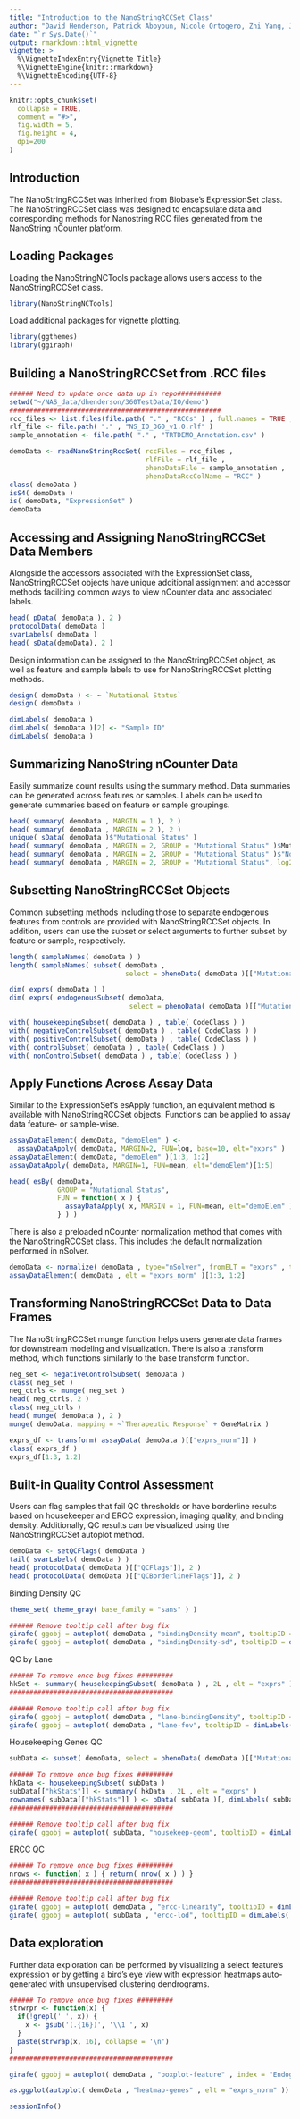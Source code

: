 ```yaml
---
title: "Introduction to the NanoStringRCCSet Class"
author: "David Henderson, Patrick Aboyoun, Nicole Ortogero, Zhi Yang, Jason Reeves, Kara Gorman, Rona Vitancol, Thomas Smith"
date: "`r Sys.Date()`"
output: rmarkdown::html_vignette
vignette: >
  %\VignetteIndexEntry{Vignette Title}
  %\VignetteEngine{knitr::rmarkdown}
  %\VignetteEncoding{UTF-8}
---
```


```r
knitr::opts_chunk$set(
  collapse = TRUE,
  comment = "#>",
  fig.width = 5,
  fig.height = 4,
  dpi=200
)
```

## Introduction

The NanoStringRCCSet was inherited from Biobase's ExpressionSet class. The NanoStringRCCSet class was designed to encapsulate data and corresponding methods for Nanostring RCC files generated from the NanoString nCounter platform.


## Loading Packages

Loading the NanoStringNCTools package allows users access to the NanoStringRCCSet class.

```r
library(NanoStringNCTools)
```

Load additional packages for vignette plotting.

```r
library(ggthemes)
library(ggiraph)
```


## Building a NanoStringRCCSet from .RCC files 

```r
###### Need to update once data up in repo###########
setwd("~/NAS_data/dhenderson/360TestData/IO/demo")
#####################################################
rcc_files <- list.files(file.path( "." , "RCCs" ) , full.names = TRUE , pattern = ".RCC" )
rlf_file <- file.path( "." , "NS_IO_360_v1.0.rlf" )
sample_annotation <- file.path( "." , "TRTDEMO_Annotation.csv" )

demoData <- readNanoStringRccSet( rccFiles = rcc_files ,
                                  rlfFile = rlf_file ,
                                  phenoDataFile = sample_annotation ,
                                  phenoDataRccColName = "RCC" )
class( demoData )
isS4( demoData )
is( demoData, "ExpressionSet" )
demoData
```


## Accessing and Assigning NanoStringRCCSet Data Members

Alongside the accessors associated with the ExpressionSet class, NanoStringRCCSet objects have unique additional assignment and accessor methods faciliting common ways to view nCounter data and associated labels.

```r
head( pData( demoData ), 2 )
protocolData( demoData )
svarLabels( demoData )
head( sData(demoData), 2 )
```

Design information can be assigned to the NanoStringRCCSet object, as well as feature and sample labels to use for NanoStringRCCSet plotting methods.

```r
design( demoData ) <- ~ `Mutational Status`
design( demoData )

dimLabels( demoData )
dimLabels( demoData )[2] <- "Sample ID"
dimLabels( demoData )
```


## Summarizing NanoString nCounter Data

Easily summarize count results using the summary method. Data summaries can be generated across features or samples. Labels can be used to generate summaries based on feature or sample groupings.

```r
head( summary( demoData , MARGIN = 1 ), 2 )
head( summary( demoData , MARGIN = 2 ), 2 )
unique( sData( demoData )$"Mutational Status" )
head( summary( demoData , MARGIN = 2, GROUP = "Mutational Status" )$Mutated, 2 )
head( summary( demoData , MARGIN = 2, GROUP = "Mutational Status" )$"Not Mutated", 2 )
head( summary( demoData , MARGIN = 2, GROUP = "Mutational Status", log2 = FALSE )$"Not Mutated", 2 )
```


## Subsetting NanoStringRCCSet Objects

Common subsetting methods including those to separate endogenous features from controls are provided with NanoStringRCCSet objects. In addition, users can use the subset or select arguments to further subset by feature or sample, respectively.

```r
length( sampleNames( demoData ) )
length( sampleNames( subset( demoData , 
                             select = phenoData( demoData )[["Mutational Status"]] == "Mutated" ) ) )

dim( exprs( demoData ) )
dim( exprs( endogenousSubset( demoData, 
                              select = phenoData( demoData )[["Mutational Status"]] == "Mutated" ) ) )

with( housekeepingSubset( demoData ) , table( CodeClass ) )
with( negativeControlSubset( demoData ) , table( CodeClass ) )
with( positiveControlSubset( demoData ) , table( CodeClass ) )
with( controlSubset( demoData ) , table( CodeClass ) )
with( nonControlSubset( demoData ) , table( CodeClass ) )
```


## Apply Functions Across Assay Data

Similar to the ExpressionSet's esApply function, an equivalent method is available with NanoStringRCCSet objects. Functions can be applied to assay data feature- or sample-wise.

```r
assayDataElement( demoData, "demoElem" ) <- 
  assayDataApply( demoData, MARGIN=2, FUN=log, base=10, elt="exprs" )
assayDataElement( demoData, "demoElem" )[1:3, 1:2]
assayDataApply( demoData, MARGIN=1, FUN=mean, elt="demoElem")[1:5]

head( esBy( demoData, 
            GROUP = "Mutational Status", 
            FUN = function( x ) { 
              assayDataApply( x, MARGIN = 1, FUN=mean, elt="demoElem" ) 
            } ) )
```

There is also a preloaded nCounter normalization method that comes with the NanoStringRCCSet class. This includes the default normalization performed in nSolver.

```r
demoData <- normalize( demoData , type="nSolver", fromELT = "exprs" , toELT = "exprs_norm" )
assayDataElement( demoData , elt = "exprs_norm" )[1:3, 1:2]
```


## Transforming NanoStringRCCSet Data to Data Frames

The NanoStringRCCSet munge function helps users generate data frames for downstream modeling and visualization. There is also a transform method, which functions similarly to the base transform function.

```r
neg_set <- negativeControlSubset( demoData )
class( neg_set )
neg_ctrls <- munge( neg_set )
head( neg_ctrls, 2 )
class( neg_ctrls )
head( munge( demoData ), 2 )
munge( demoData, mapping = ~`Therapeutic Response` + GeneMatrix )

exprs_df <- transform( assayData( demoData )[["exprs_norm"]] )
class( exprs_df )
exprs_df[1:3, 1:2]
```


## Built-in Quality Control Assessment

Users can flag samples that fail QC thresholds or have borderline results based on housekeeper and ERCC expression, imaging quality, and binding density. Additionally, QC results can be visualized using the NanoStringRCCSet autoplot method.

```r
demoData <- setQCFlags( demoData )
tail( svarLabels( demoData ) )
head( protocolData( demoData )[["QCFlags"]], 2 )
head( protocolData( demoData )[["QCBorderlineFlags"]], 2 )
```

Binding Density QC
```r
theme_set( theme_gray( base_family = "sans" ) )

###### Remove tooltip call after bug fix
girafe( ggobj = autoplot( demoData , "bindingDensity-mean", tooltipID = dimLabels( demoData )[2]  ) )
girafe( ggobj = autoplot( demoData , "bindingDensity-sd", tooltipID = dimLabels( demoData )[2]  ) )
```

QC by Lane
```r
###### To remove once bug fixes #########
hkSet <- summary( housekeepingSubset( demoData ) , 2L , elt = "exprs" )
#########################################

###### Remove tooltip call after bug fix
girafe( ggobj = autoplot( demoData , "lane-bindingDensity", tooltipID = dimLabels( demoData )[2]  ) )
girafe( ggobj = autoplot( demoData , "lane-fov", tooltipID = dimLabels( demoData )[2] ) )
```

Housekeeping Genes QC
```r
subData <- subset( demoData, select = phenoData( demoData )[["Mutational Status"]] == "Not Mutated" )

###### To remove once bug fixes #########
hkData <- housekeepingSubset( subData )
subData[["hkStats"]] <- summary( hkData , 2L , elt = "exprs" )
rownames( subData[["hkStats"]] ) <- pData( subData )[, dimLabels( subData )[2]]
#########################################

###### Remove tooltip call after bug fix
girafe( ggobj = autoplot( subData, "housekeep-geom", tooltipID = dimLabels( subData )[2] ) )
```

ERCC QC
```r
###### To remove once bug fixes #########
nrows <- function( x ) { return( nrow( x ) ) }
#########################################

###### Remove tooltip call after bug fix
girafe( ggobj = autoplot( demoData , "ercc-linearity", tooltipID = dimLabels( demoData )[2] ) )
girafe( ggobj = autoplot( subData , "ercc-lod", tooltipID = dimLabels( subData )[2] ) )
```

## Data exploration

Further data exploration can be performed by visualizing a select feature's expression or by getting a bird's eye view with expression heatmaps auto-generated with unsupervised clustering dendrograms.

```r
###### To remove once bug fixes #########
strwrpr <- function(x) {
  if(!grepl(' ', x)) {
    x <- gsub('(.{16})', '\\1 ', x)
  }
  paste(strwrap(x, 16), collapse = '\n')
}
#########################################

girafe( ggobj = autoplot( demoData , "boxplot-feature" , index = "Endogenous_TAP2_NM_018833.2" , elt = "exprs" ) )

as.ggplot(autoplot( demoData , "heatmap-genes" , elt = "exprs_norm" ))
```

```r
sessionInfo()
```